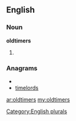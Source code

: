 {{also|Oldtimers}}
==English==

===Noun===
'''oldtimers'''

# {{plural of|[[oldtimer]]}}

===Anagrams===
* {{alphagram|deilmorst}}
* [[timelords#English|timelords]]

[[Category:English plurals]]

[[ar:oldtimers]]
[[my:oldtimers]]